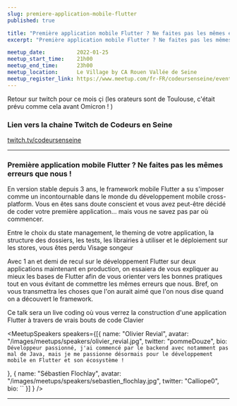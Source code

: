 ```yaml
---
slug: premiere-application-mobile-flutter 
published: true

title: "Première application mobile Flutter ? Ne faites pas les mêmes erreurs que nous !"
excerpt: "Première application mobile Flutter ? Ne faites pas les mêmes erreurs que nous avec Olivier Revial et Sébastien Flochlay"

meetup_date:          2022-01-25
meetup_start_time:    21h00
meetup_end_time:      23h00
meetup_location:      Le Village by CA Rouen Vallée de Seine
meetup_register_link: https://www.meetup.com/fr-FR/codeursenseine/events/283279045/
---
```



Retour sur twitch pour ce mois çi (les orateurs sont de Toulouse, c'était prévu comme cela avant Omicron ! )

### Lien vers la chaine Twitch de Codeurs en Seine

<a href="https://www.twitch.tv/codeursenseine">twitch.tv/codeursenseine</a>

---

### Première application mobile Flutter ? Ne faites pas les mêmes erreurs que nous !

En version stable depuis 3 ans, le framework mobile Flutter a su s'imposer comme un incontournable dans le monde du développement mobile cross-platform. Vous en êtes sans doute conscient et vous avez peut-être décidé de coder votre première application... mais vous ne savez pas par où commencer.

Entre le choix du state management, le theming de votre application, la structure des dossiers, les tests, les librairies à utiliser et le déploiement sur les stores, vous êtes perdu Visage songeur

Avec 1 an et demi de recul sur le développement Flutter sur deux applications maintenant en production, on essaiera de vous expliquer au mieux les bases de Flutter afin de vous orienter vers les bonnes pratiques tout en vous évitant de commettre les mêmes erreurs que nous. Bref, on vous transmettra les choses que l'on aurait aimé que l'on nous dise quand on a découvert le framework.

Ce talk sera un live coding où vous verrez la construction d'une application Flutter à travers de vrais bouts de code Clavier

<MeetupSpeakers speakers={[{
  name: "Olivier Revial",
  avatar: "/images/meetups/speakers/olivier_revial.jpg",
  twitter: "pommeDouze",
  bio: `Développeur passionné, j'ai commencé par le backend avec notamment pas mal de Java, mais je me passionne désormais pour le développement mobile en Flutter et son écosystème !`

},
{
  name: "Sébastien Flochlay",
  avatar: "/images/meetups/speakers/sebastien_flochlay.jpg",
  twitter: "Calliope0",
  bio: ``
}]
} />

---
